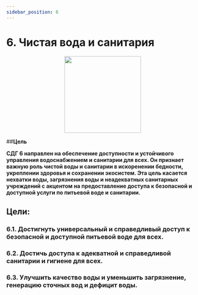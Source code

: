 ```yaml
---
sidebar_position: 6
---
```

# 6. Чистая вода и санитария

<p align="center"><img src="https://www.un.org/sustainabledevelopment/wp-content/uploads/2019/08/E-Goal-06-1024x1024.png" width="200" height="200"/></p>

##**Цель**

**СДГ 6 направлен на обеспечение доступности и устойчивого управления водоснабжением и санитарии для всех. Он признает важную роль чистой воды и санитарии в искоренении бедности, укреплении здоровья и сохранении экосистем. Эта цель касается нехватки воды, загрязнения воды и неадекватных санитарных учреждений с акцентом на предоставление доступа к безопасной и доступной услуги по питьевой воде и санитарии.**

 ## Цели: 
    
 ### 6.1. Достигнуть универсальный и справедливый доступ к безопасной и доступной питьевой воде для всех. 

 ### 6.2. Достичь доступа к адекватной и справедливой санитарии и гигиене для всех. 

 ### 6.3. Улучшить качество воды и уменьшить загрязнение, генерацию сточных вод и дефицит воды.